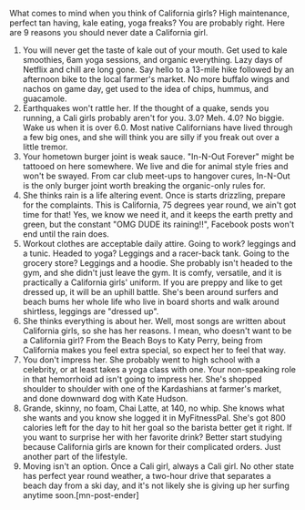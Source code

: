 What comes to mind when you think of California girls? High maintenance, perfect tan having, kale eating, yoga freaks? You are probably right. Here are 9 reasons you should never date a California girl.
1. You will never get the taste of kale out of your mouth.
Get used to kale smoothies, 6am yoga sessions, and organic everything. Lazy days of Netflix and chill are long gone. Say hello to a 13-mile hike followed by an afternoon bike to the local farmer's market. No more buffalo wings and nachos on game day, get used to the idea of chips, hummus, and guacamole.
2. Earthquakes won't rattle her.
If the thought of a quake, sends you running, a Cali girls probably aren't for you. 3.0? Meh. 4.0? No biggie. Wake us when it is over 6.0. Most native Californians have lived through a few big ones, and she will think you are silly if you freak out over a little tremor.
3. Your hometown burger joint is weak sauce.
"In-N-Out Forever" might be tattooed on here somewhere. We live and die for animal style fries and won't be swayed. From car club meet-ups to hangover cures, In-N-Out is the only burger joint worth breaking the organic-only rules for.
4. She thinks rain is a life altering event.
Once is starts drizzling, prepare for the complaints. This is California, 75 degrees year round, we ain't got time for that! Yes, we know we need it, and it keeps the earth pretty and green, but the constant "OMG DUDE its raining!!", Facebook posts won't end until the rain does.
5. Workout clothes are acceptable daily attire.
Going to work? leggings and a tunic. Headed to yoga? Leggings and a racer-back tank. Going to the grocery store? Leggings and a hoodie. She probably isn't headed to the gym, and she didn't just leave the gym. It is comfy, versatile, and it is practically a California girls' uniform. If you are preppy and like to get dressed up, it will be an uphill battle. She's been around surfers and beach bums her whole life who live in board shorts and walk around shirtless, leggings are "dressed up".
6. She thinks everything is about her.
Well, most songs are written about California girls, so she has her reasons. I mean, who doesn't want to be a California girl? From the Beach Boys to Katy Perry, being from California makes you feel extra special, so expect her to feel that way.
7. You don't impress her.
She probably went to high school with a celebrity, or at least takes a yoga class with one. Your non-speaking role in that hemorrhoid ad isn't going to impress her. She's shopped shoulder to shoulder with one of the Kardashians at farmer's market, and done downward dog with Kate Hudson.
8. Grande, skinny, no foam, Chai Latte, at 140, no whip.
She knows what she wants and you know she logged it in MyFitnessPal. She's got 800 calories left for the day to hit her goal so the barista better get it right. If you want to surprise her with her favorite drink? Better start studying because California girls are known for their complicated orders. Just another part of the lifestyle.
9. Moving isn't an option.
Once a Cali girl, always a Cali girl. No other state has perfect year round weather, a two-hour drive that separates a beach day from a ski day, and it's not likely she is giving up her surfing anytime soon.[mn-post-ender]